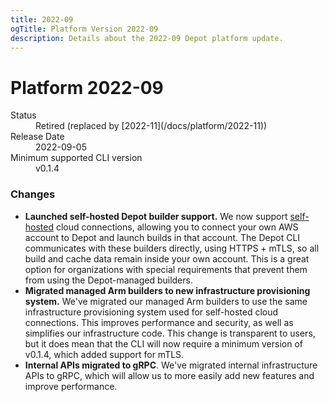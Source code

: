 ```yaml
---
title: 2022-09
ogTitle: Platform Version 2022-09
description: Details about the 2022-09 Depot platform update.
---
```


# Platform 2022-09

<dl>
  <dt>Status</dt>
  <dd>Retired (replaced by [2022-11](/docs/platform/2022-11))</dd>
  <dt>Release Date</dt>
  <dd>2022-09-05</dd>
  <dt>Minimum supported CLI version</dt>
  <dd>v0.1.4</dd>
</dl>

### Changes

- **Launched self-hosted Depot builder support.** We now support [self-hosted](/docs/self-hosted/overview) cloud connections, allowing you to connect your own AWS account to Depot and launch builds in that account. The Depot CLI communicates with these builders directly, using HTTPS + mTLS, so all build and cache data remain inside your own account. This is a great option for organizations with special requirements that prevent them from using the Depot-managed builders.
- **Migrated managed Arm builders to new infrastructure provisioning system.** We've migrated our managed Arm builders to use the same infrastructure provisioning system used for self-hosted cloud connections. This improves performance and security, as well as simplifies our infrastructure code. This change is transparent to users, but it does mean that the CLI will now require a minimum version of v0.1.4, which added support for mTLS.
- **Internal APIs migrated to gRPC**. We've migrated internal infrastructure APIs to gRPC, which will allow us to more easily add new features and improve performance.
